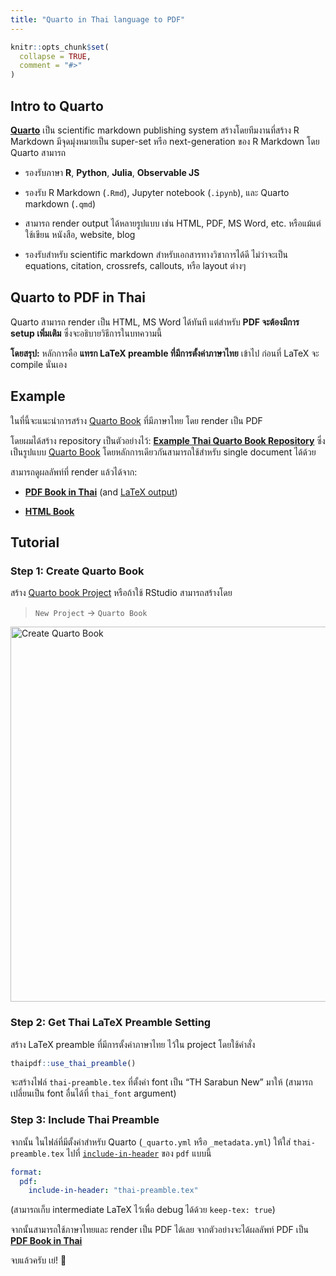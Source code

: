 ```yaml
---
title: "Quarto in Thai language to PDF"
---
```


```r
knitr::opts_chunk$set(
  collapse = TRUE,
  comment = "#>"
)
```

## Intro to Quarto

[**Quarto**](https://quarto.org) เป็น scientific markdown publishing system สร้างโดยทีมงานที่สร้าง R Markdown มีจุดมุ่งหมายเป็น super-set หรือ next-generation ของ R Markdown โดย Quarto สามารถ

-   รองรับภาษา **R**, **Python**, **Julia**, **Observable JS**

-   รองรับ R Markdown (`.Rmd`), Jupyter notebook (`.ipynb`), และ Quarto markdown (`.qmd`)

-   สามารถ render output ได้หลายรูปแบบ เช่น HTML, PDF, MS Word, etc. หรือแม้แต่ใช้เขียน หนังสือ, website, blog

-   รองรับสำหรับ scientific markdown สำหรับเอกสารทางวิชาการได้ดี ไม่ว่าจะเป็น equations, citation, crossrefs, callouts, หรือ layout ต่างๆ

## Quarto to PDF in Thai

Quarto สามารถ render เป็น HTML, MS Word ได้ทันที แต่สำหรับ **PDF จะต้องมีการ setup เพิ่มเติม** ซึ่งจะอธิบายวิธีการในบทความนี้

**โดยสรุป:** หลักการคือ **แทรก LaTeX preamble ที่มีการตั้งค่าภาษาไทย** เข้าไป ก่อนที่ LaTeX จะ compile นั่นเอง

## Example

ในที่นี้จะแนะนำการสร้าง [Quarto Book](https://quarto.org/docs/books/) ที่มีภาษาไทย โดย render เป็น PDF

โดยผมได้สร้าง repository เป็นตัวอย่างไว้: [**Example Thai Quarto Book Repository**](https://github.com/Lightbridge-KS/quarto-book-thai-pdf) ซึ่งเป็นรูปแบบ [Quarto Book](https://quarto.org/docs/books/) โดยหลักการเดียวกันสามารถใช้สำหรับ single document ได้ด้วย 

สามารถดูผลลัพท์ที่ render แล้วได้จาก:

-   [**PDF Book in Thai**](./docs/Quarto-Book-ไทย.pdf) (and [LaTeX output](Quarto-Book-ไทย.tex))

-   [**HTML Book**](https://lightbridge-ks.github.io/quarto-book-thai-pdf/)

## Tutorial

### Step 1: Create Quarto Book

สร้าง [Quarto book Project](https://quarto.org/docs/books/) หรือถ้าใช้ RStudio สามารถสร้างโดย

> `New Project` -\> `Quarto Book`

![](img/create-quarto-book.png){alt="Create Quarto Book" width="600"}


### Step 2: Get Thai LaTeX Preamble Setting

สร้าง LaTeX preamble ที่มีการตั้งค่าภาษาไทย ไว้ใน project โดยใช้คำสั่ง

```r
thaipdf::use_thai_preamble()
```

จะสร้างไฟล์ `thai-preamble.tex` ที่ตั้งค่า font เป็น "TH Sarabun New" มาให้ (สามารถเปลี่ยนเป็น font อื่นได้ที่ `thai_font` argument)


### Step 3: Include Thai Preamble

จากนั้น ในไฟล์ที่มีตั้งค่าสำหรับ Quarto (`_quarto.yml` หรือ `_metadata.yml`) ให้ใส่ `thai-preamble.tex` ไปที่ [`include-in-header`](https://quarto.org/docs/output-formats/pdf-basics.html#latex-includes) ของ `pdf` แบบนี้

```yml
format:
  pdf:
    include-in-header: "thai-preamble.tex"
```

(สามารถเก็บ intermediate LaTeX ไว้เพื่อ debug ได้ด้วย `keep-tex: true`)


จากนั้นสามารถใช้ภาษาไทยและ render เป็น PDF ได้เลย จากตัวอย่างจะได้ผลลัพท์ PDF เป็น [**PDF Book in Thai**](./docs/Quarto-Book-ไทย.pdf)

จบแล้วครับ เย่! 🎉

